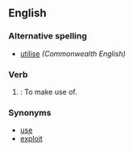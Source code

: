 ==English==

=== Alternative spelling===
*[[utilise]] ''(Commonwealth English)''

===Verb===
{{en-infl-reg-other-e|utiliz|e}}
# {{US}}: To make use of.

===Synonyms===
*[[use]]
*[[exploit]]